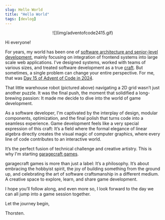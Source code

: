 ```yaml
---
slug: Hello World
title: "Hello World"
tags: [devlog]
---
```




<center>
![](img/adventofcode2415.gif)
</center>

Hi everyone!

For years, my world has been one of [software architecture and senior-level development](https://www.linkedin.com/in/thorstensuckow/), mainly focusing on integration of frontend systems into large scale web applications. I’ve designed systems, worked with teams of various sizes, and treated software development as a true [craft](https://thorsten.suckow-homberg.de/docs/articles/software-craftsmanship). But sometimes, a single problem can change your entire perspective. For me, that was [Day 15 of Advent of Code in 2024](https://adventofcode.com/2024/day/15).

<!--truncate-->

That little warehouse robot (pictured above) navigating a 2D grid wasn’t just another puzzle. It was the final push, the moment that solidified a long-brewing passion: It made me decide to dive into the world of game development.

As a software developer, I'm captivated by the interplay of design, modular components, optimization, and the final polish that turns code into a seamless experience. Game development feels like a very special expression of this craft: It’s a field where the formal elegance of linear algebra directly creates the visual magic of computer graphics, where every line of code contributes to an interactive world.

It’s the perfect fusion of technical challenge and creative artistry. This is why I'm starting [garagecraft games](/).

garagecraft games is more than just a label: It’s a philosophy. It’s about embracing the hobbyist spirit, the joy of building something from the ground up, and celebrating the art of software craftsmanship in a different medium. A creative space to explore, learn, and share game development.

I hope you’ll follow along, and even more so, I look forward to the day we can all jump into a game session together.

 <SocialLinks />

Let the journey begin,

Thorsten.
